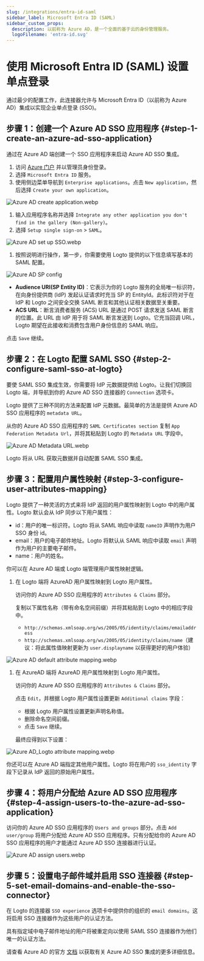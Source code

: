```yaml
---
slug: /integrations/entra-id-saml
sidebar_label: Microsoft Entra ID (SAML)
sidebar_custom_props:
  description: 以前称为 Azure AD，是一个全面的基于云的身份管理服务。
  logoFilename: 'entra-id.svg'
---
```



# 使用 Microsoft Entra ID (SAML) 设置单点登录

通过最少的配置工作，此连接器允许与 Microsoft Entra ID（以前称为 Azure AD）集成以实现企业单点登录 (SSO)。

<GuideTip />

## 步骤 1：创建一个 Azure AD SSO 应用程序 \{#step-1-create-an-azure-ad-sso-application}

通过在 Azure AD 端创建一个 SSO 应用程序来启动 Azure AD SSO 集成。

1. 访问 [Azure 门户](https://portal.azure.com/) 并以管理员身份登录。
2. 选择 `Microsoft Entra ID` 服务。
3. 使用侧边菜单导航到 `Enterprise applications`。点击 `New application`，然后选择 `Create your own application`。

![Azure AD create application.webp](./assets/azure_ad_create_application.webp)

1. 输入应用程序名称并选择 `Integrate any other application you don't find in the gallery (Non-gallery)`。
2. 选择 `Setup single sign-on` > `SAML`。

![Azure AD set up SSO.webp](./assets/azure_ad_set_up_single_sign_on.webp)

1. 按照说明进行操作，第一步，你需要使用 Logto 提供的以下信息填写基本的 SAML 配置。

![Azure AD SP config](./assets/azure_ad_sp_config.webp)

- **Audience URI(SP Entity ID)**：它表示为你的 Logto 服务的全局唯一标识符，在向身份提供商 (IdP) 发起认证请求时充当 SP 的 EntityId。此标识符对于在 IdP 和 Logto 之间安全交换 SAML 断言和其他认证相关数据至关重要。
- **ACS URL**：断言消费者服务 (ACS) URL 是通过 POST 请求发送 SAML 断言的位置。此 URL 由 IdP 用于将 SAML 断言发送到 Logto。它充当回调 URL，Logto 期望在此接收和消费包含用户身份信息的 SAML 响应。

点击 `Save` 继续。

## 步骤 2：在 Logto 配置 SAML SSO \{#step-2-configure-saml-sso-at-logto}

要使 SAML SSO 集成生效，你需要将 IdP 元数据提供给 Logto。让我们切换回 Logto 端，并导航到你的 Azure AD SSO 连接器的 `Connection` 选项卡。

Logto 提供了三种不同的方法来配置 IdP 元数据。最简单的方法是提供 Azure AD SSO 应用程序的 `metadata URL`。

从你的 Azure AD SSO 应用程序的 `SAML Certificates section` 复制 `App Federation Metadata Url`，并将其粘贴到 Logto 的 `Metadata URL` 字段中。

![Azure AD Metadata URL.webp](./assets/azure_ad_metadata_url.webp)

Logto 将从 URL 获取元数据并自动配置 SAML SSO 集成。

## 步骤 3：配置用户属性映射 \{#step-3-configure-user-attributes-mapping}

Logto 提供了一种灵活的方式来将 IdP 返回的用户属性映射到 Logto 中的用户属性。Logto 默认会从 IdP 同步以下用户属性：

- id：用户的唯一标识符。Logto 将从 SAML 响应中读取 `nameID` 声明作为用户 SSO 身份 id。
- email：用户的电子邮件地址。Logto 将默认从 SAML 响应中读取 `email` 声明作为用户的主要电子邮件。
- name：用户的姓名。

你可以在 Azure AD 端或 Logto 端管理用户属性映射逻辑。

1. 在 Logto 端将 AzureAD 用户属性映射到 Logto 用户属性。

   访问你的 Azure AD SSO 应用程序的 `Attributes & Claims` 部分。

   复制以下属性名称（带有命名空间前缀）并将其粘贴到 Logto 中的相应字段中。

   - `http://schemas.xmlsoap.org/ws/2005/05/identity/claims/emailaddress`
   - `http://schemas.xmlsoap.org/ws/2005/05/identity/claims/name`（建议：将此属性值映射更新为 `user.displayname` 以获得更好的用户体验）

![Azure AD default attribute mapping.webp](./assets/azure_ad_default_attribute_mapping.webp)

1. 在 AzureAD 端将 AzureAD 用户属性映射到 Logto 用户属性。

   访问你的 Azure AD SSO 应用程序的 `Attributes & Claims` 部分。

   点击 `Edit`，并根据 Logto 用户属性设置更新 `Additional claims` 字段：

   - 根据 Logto 用户属性设置更新声明名称值。
   - 删除命名空间前缀。
   - 点击 `Save` 继续。

   最终应得到以下设置：

![Azure AD_Logto attribute mapping.webp](./assets/azure_ad_logto_attribute_mapping.webp)

你还可以在 Azure AD 端指定其他用户属性。Logto 将在用户的 `sso_identity` 字段下记录从 IdP 返回的原始用户属性。

## 步骤 4：将用户分配给 Azure AD SSO 应用程序 \{#step-4-assign-users-to-the-azure-ad-sso-application}

访问你的 Azure AD SSO 应用程序的 `Users and groups` 部分。点击 `Add user/group` 将用户分配给 Azure AD SSO 应用程序。只有分配给你的 Azure AD SSO 应用程序的用户才能通过 Azure AD SSO 连接器进行认证。

![Azure AD assign users.webp](./assets/azure_ad_assign_users.webp)

## 步骤 5：设置电子邮件域并启用 SSO 连接器 \{#step-5-set-email-domains-and-enable-the-sso-connector}

在 Logto 的连接器 `SSO experience` 选项卡中提供你的组织的 `email domains`。这将启用 SSO 连接器作为这些用户的认证方法。

具有指定域中电子邮件地址的用户将被重定向以使用 SAML SSO 连接器作为他们唯一的认证方法。

请查看 Azure AD 的官方 [文档](https://learn.microsoft.com/en-us/entra/identity/enterprise-apps/add-application-portal-setup-sso) 以获取有关 Azure AD SSO 集成的更多详细信息。
